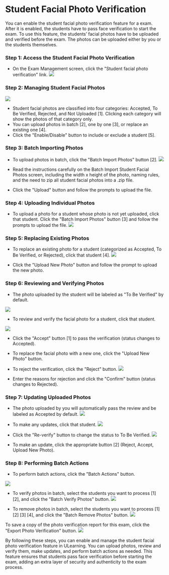 # Student Facial Photo Verification

You can enable the student facial photo verification feature for a exam. After it is enabled, the students have to pass face verification to start the exam. To use this feature, the students’ facial photos have to be uploaded and verified before the exam. The photos can be uploaded either by you or the students themselves. 

### Step 1: Access the Student Facial Photo Verification

- On the Exam Management screen, click the "Student facial photo verification" link.
![](/img/utest/teacher/managing24.png)

### Step 2: Managing Student Facial Photos

![](/img/utest/teacher/managing25.png)
- Student facial photos are classified into four categories: Accepted, To Be Verified, Rejected, and Not Uploaded [1]. Clicking each category will show the photos of that category only.
- You can upload photos in batch [2], one by one [3], or replace an existing one [4].
- Click the "Enable/Disable" button to include or exclude a student [5].

### Step 3: Batch Importing Photos

- To upload photos in batch, click the "Batch Import Photos" button [2].
![](/img/utest/teacher/managing26.png)

- Read the instructions carefully on the Batch Import Student Facial Photos screen, including the width x height of the photo, naming rules, and the need to zip all student facial photos into a .zip file.
- Click the "Upload" button and follow the prompts to upload the file.

### Step 4: Uploading Individual Photos

- To upload a photo for a student whose photo is not yet uploaded, click that student. Click the "Batch Import Photos" button [3] and follow the prompts to upload the file.
![](/img/utest/teacher/managing27.png)

### Step 5: Replacing Existing Photos

- To replace an existing photo for a student (categorized as Accepted, To Be Verified, or Rejected), click that student [4].
![](/img/utest/teacher/managing28.png)

- Click the "Upload New Photo" button and follow the prompt to upload the new photo.

### Step 6: Reviewing and Verifying Photos

- The photo uploaded by the student will be labeled as "To Be Verified" by default.

![](/img/utest/teacher/managing29.png)

- To review and verify the facial photo for a student, click that student.

![](/img/utest/teacher/managing30.png)

- Click the "Accept" button [1] to pass the verification (status changes to Accepted).
- To replace the facial photo with a new one, click the "Upload New Photo" button.
- To reject the verification, click the "Reject" button.
![](/img/utest/teacher/managing31.png)

- Enter the reasons for rejection and click the "Confirm" button (status changes to Rejected).

### Step 7: Updating Uploaded Photos

- The photo uploaded by you will automatically pass the review and be labeled as Accepted by default.
![](/img/utest/teacher/managing32.png)

- To make any updates, click that student.
![](/img/utest/teacher/managing33.png)

- Click the "Re-verify" button to change the status to To Be Verified.
![](/img/utest/teacher/managing34.png)

- To make an update, click the appropriate button [2] (Reject, Accept, Upload New Photo).

### Step 8: Performing Batch Actions

- To perform batch actions, click the "Batch Actions" button.

![](/img/utest/teacher/managing35.png)

- To verify photos in batch, select the students you want to process [1] [2], and click the "Batch Verify Photos" button.
![](/img/utest/teacher/managing36.png)

- To remove photos in batch, select the students you want to process [1] [2] [3] [4], and click the "Batch Remove Photos" button.
![](/img/utest/teacher/managing37.png)

To save a copy of the photo verification report for this exam, click the "Export Photo Verification" button.
![](/img/utest/teacher/managing38.png)

By following these steps, you can enable and manage the student facial photo verification feature in ULearning. You can upload photos, review and verify them, make updates, and perform batch actions as needed. This feature ensures that students pass face verification before starting the exam, adding an extra layer of security and authenticity to the exam process.